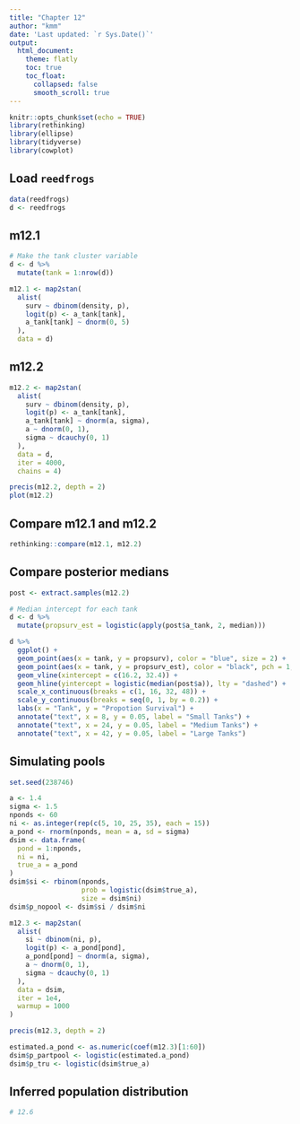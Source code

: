 ```yaml
---
title: "Chapter 12"
author: "kmm"
date: 'Last updated: `r Sys.Date()`'
output:
  html_document:
    theme: flatly
    toc: true
    toc_float:
      collapsed: false
      smooth_scroll: true
---
```


```r
knitr::opts_chunk$set(echo = TRUE)
library(rethinking)
library(ellipse)
library(tidyverse)
library(cowplot)
```

## Load `reedfrogs`

```r
data(reedfrogs)
d <- reedfrogs
```

## m12.1

```r
# Make the tank cluster variable
d <- d %>% 
  mutate(tank = 1:nrow(d))

m12.1 <- map2stan(
  alist(
    surv ~ dbinom(density, p),
    logit(p) <- a_tank[tank],
    a_tank[tank] ~ dnorm(0, 5)
  ),
  data = d)
```

## m12.2

```r
m12.2 <- map2stan(
  alist(
    surv ~ dbinom(density, p),
    logit(p) <- a_tank[tank],
    a_tank[tank] ~ dnorm(a, sigma),
    a ~ dnorm(0, 1),
    sigma ~ dcauchy(0, 1)
  ),
  data = d,
  iter = 4000,
  chains = 4)

precis(m12.2, depth = 2)
plot(m12.2)
```

## Compare m12.1 and m12.2

```r
rethinking::compare(m12.1, m12.2)
```

## Compare posterior medians

```r
post <- extract.samples(m12.2)

# Median intercept for each tank
d <- d %>% 
  mutate(propsurv_est = logistic(apply(post$a_tank, 2, median)))

d %>% 
  ggplot() +
  geom_point(aes(x = tank, y = propsurv), color = "blue", size = 2) +
  geom_point(aes(x = tank, y = propsurv_est), color = "black", pch = 1, size = 2) +
  geom_vline(xintercept = c(16.2, 32.4)) +
  geom_hline(yintercept = logistic(median(post$a)), lty = "dashed") +
  scale_x_continuous(breaks = c(1, 16, 32, 48)) +
  scale_y_continuous(breaks = seq(0, 1, by = 0.2)) +
  labs(x = "Tank", y = "Propotion Survival") +
  annotate("text", x = 8, y = 0.05, label = "Small Tanks") +
  annotate("text", x = 24, y = 0.05, label = "Medium Tanks") +
  annotate("text", x = 42, y = 0.05, label = "Large Tanks")
```

## Simulating pools

```r
set.seed(238746)

a <- 1.4
sigma <- 1.5
nponds <- 60
ni <- as.integer(rep(c(5, 10, 25, 35), each = 15))
a_pond <- rnorm(nponds, mean = a, sd = sigma)
dsim <- data.frame(
  pond = 1:nponds,
  ni = ni,
  true_a = a_pond
)
dsim$si <- rbinom(nponds,
                  prob = logistic(dsim$true_a),
                  size = dsim$ni)
dsim$p_nopool <- dsim$si / dsim$ni
```

```r
m12.3 <- map2stan(
  alist(
    si ~ dbinom(ni, p),
    logit(p) <- a_pond[pond],
    a_pond[pond] ~ dnorm(a, sigma),
    a ~ dnorm(0, 1),
    sigma ~ dcauchy(0, 1)
  ),
  data = dsim,
  iter = 1e4,
  warmup = 1000
)

precis(m12.3, depth = 2)
```

```r
estimated.a_pond <- as.numeric(coef(m12.3)[1:60])
dsim$p_partpool <- logistic(estimated.a_pond)
dsim$p_tru <- logistic(dsim$true_a)
```


## Inferred population distribution

```r
# 12.6

```

